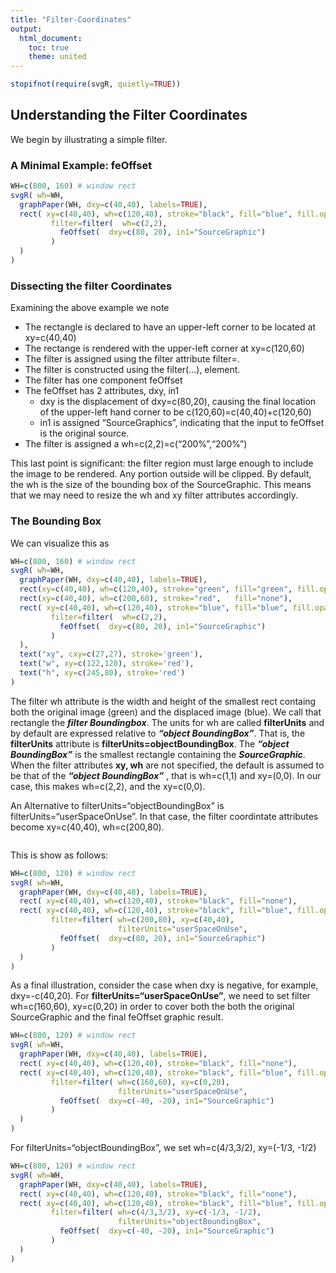 ```yaml
---
title: "Filter-Coordinates"
output:
  html_document:
    toc: true
    theme: united
---
```



```r
stopifnot(require(svgR, quietly=TRUE))
```



## Understanding the Filter Coordinates

We begin by illustrating a simple filter.

### A Minimal Example: feOffset
```r
WH=c(800, 160) # window rect
svgR( wh=WH,
  graphPaper(WH, dxy=c(40,40), labels=TRUE), 
  rect( xy=c(40,40), wh=c(120,40), stroke="black", fill="blue", fill.opacity=0.5,
         filter=filter(  wh=c(2,2), 
           feOffset(  dxy=c(80, 20), in1="SourceGraphic")
         )
  )
)
```

### Dissecting the filter Coordinates

Examining the above example we note 

- The rectangle is declared to have an upper-left corner to be located at xy=c(40,40)
- The rectange is rendered with the upper-left corner at xy=c(120,60)
- The filter is assigned using the filter attribute filter=.
- The filter is constructed using the filter(...), element.
- The filter has one component feOffset
- The feOffset has 2 attributes, dxy, in1
  + dxy is the displacement of dxy=c(80,20), causing the final location of the upper-left hand corner to be c(120,60)=c(40,40)+c(120,60)
  + in1 is assigned "SourceGraphics", indicating that the input to feOffset is the original source.
- The filter is assigned a wh=c(2,2)=c("200%","200%") 

This last point is significant: the filter region must large enough to include the image to be rendered. Any portion outside will be clipped. By default, the wh is the size of the bounding box of the SourceGraphic. This means that we may need to resize the wh and xy filter attributes accordingly. 

### The Bounding Box

We can visualize this as
```r
WH=c(800, 160) # window rect
svgR( wh=WH,
  graphPaper(WH, dxy=c(40,40), labels=TRUE), 
  rect(xy=c(40,40), wh=c(120,40), stroke="green", fill="green", fill.opacity=0.2 ), 
  rect(xy=c(40,40), wh=c(200,60), stroke="red",   fill="none"),
  rect( xy=c(40,40), wh=c(120,40), stroke="blue", fill="blue", fill.opacity=0.5,
         filter=filter(  wh=c(2,2), 
           feOffset(  dxy=c(80, 20), in1="SourceGraphic")
         )
  ),
  text("xy", cxy=c(27,27), stroke='green'),
  text("w", xy=c(122,120), stroke='red'),
  text("h", xy=c(245,80), stroke='red')
)
```

The filter wh attribute is the width and height of the smallest rect containg  both the original image (green) and the displaced image (blue). We call that rectangle the ***filter Boundingbox***. The units for wh are called **filterUnits** and by default are expressed relative to ***"object BoundingBox"***. That is, the **filterUnits** attribute is **filterUnits=objectBoundingBox**. The  ***"object BoundingBox"*** is the smallest rectangle containing the ***SourceGraphic***. 
When the filter attributes **xy, wh** are not specified, the default is assumed to be that of the ***"object BoundingBox"*** , that is wh=c(1,1) and xy=(0,0). 
In our case, this makes wh=c(2,2), and the xy=c(0,0). 

An Alternative to filterUnits="objectBoundingBox" is filterUnits="userSpaceOnUse". In that case,
the filter coordintate attributes become xy=c(40,40), wh=c(200,80).
```r
```

This is show as follows:

```r
WH=c(800, 120) # window rect
svgR( wh=WH,
  graphPaper(WH, dxy=c(40,40), labels=TRUE), 
  rect( xy=c(40,40), wh=c(120,40), stroke="black", fill="none"), 
  rect( xy=c(40,40), wh=c(120,40), stroke="black", fill="blue", fill.opacity=0.2 ,
         filter=filter( wh=c(200,80), xy=c(40,40), 
                        filterUnits="userSpaceOnUse",
           feOffset(  dxy=c(80, 20), in1="SourceGraphic")
         )
  )
)
```

As a final illustration, consider the case when dxy is negative, for example, dxy=-c(40,20). 
For **filterUnits="userSpaceOnUse"**, we need to set filter wh=c(160,60), xy=c(0,20) in order to cover both the  both the original SourceGraphic and the final feOffset graphic result.

```r
WH=c(800, 120) # window rect
svgR( wh=WH,
  graphPaper(WH, dxy=c(40,40), labels=TRUE), 
  rect( xy=c(40,40), wh=c(120,40), stroke="black", fill="none"), 
  rect( xy=c(40,40), wh=c(120,40), stroke="black", fill="blue", fill.opacity=0.2 ,
         filter=filter( wh=c(160,60), xy=c(0,20), 
                        filterUnits="userSpaceOnUse",
           feOffset(  dxy=c(-40, -20), in1="SourceGraphic")
         )
  )
)
```

For  filterUnits="objectBoundingBox", we set wh=c(4/3,3/2), xy=(-1/3, -1/2)
```r
WH=c(800, 120) # window rect
svgR( wh=WH,
  graphPaper(WH, dxy=c(40,40), labels=TRUE), 
  rect( xy=c(40,40), wh=c(120,40), stroke="black", fill="none"), 
  rect( xy=c(40,40), wh=c(120,40), stroke="black", fill="blue", fill.opacity=0.2 ,
         filter=filter( wh=c(4/3,3/2), xy=c(-1/3, -1/2), 
                        filterUnits="objectBoundingBox",
           feOffset(  dxy=c(-40, -20), in1="SourceGraphic")
         )
  )
)
```
